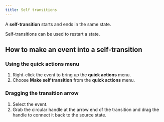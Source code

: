 ```yaml
---
title: Self transitions
---
```


A **self-transition** starts and ends in the same state.

Self-transitions can be used to restart a state.

<!--TODO: Why you might use self-transitions with example.-->

## How to make an event into a self-transition

### Using the **quick actions** menu

1. Right-click the event to bring up the **quick actions** menu.
2. Choose **Make self transition** from the **quick actions** menu.

### Dragging the transition arrow

1. Select the event.
2. Grab the circular handle at the arrow end of the transition and drag the handle to connect it back to the source state.
